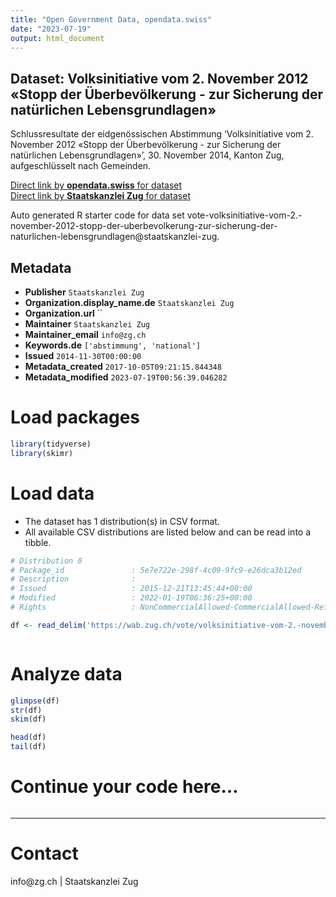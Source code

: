 ```yaml
---
title: "Open Government Data, opendata.swiss"
date: "2023-07-19"
output: html_document
---
```


## Dataset: Volksinitiative vom 2. November 2012 «Stopp der Überbevölkerung - zur Sicherung der natürlichen Lebensgrundlagen»

Schlussresultate der eidgenössischen Abstimmung 'Volksinitiative vom 2. November 2012 «Stopp der Überbevölkerung - zur Sicherung der natürlichen Lebensgrundlagen»', 30. November 2014, Kanton Zug, aufgeschlüsselt nach Gemeinden.

[Direct link by **opendata.swiss** for dataset](https://opendata.swiss/de/dataset/volksinitiative-vom-2-november-2012-stopp-der-uberbevolkerung-zur-sicherung-der-naturlichen-le)<br>
[Direct link by **Staatskanzlei Zug** for dataset](https://wab.zug.ch/vote/volksinitiative-vom-2.-november-2012-stopp-der-uberbevolkerung-zur-sicherung-der-naturlichen-lebensgrundlagen/data)

Auto generated R starter code for data set vote-volksinitiative-vom-2.-november-2012-stopp-der-uberbevolkerung-zur-sicherung-der-naturlichen-lebensgrundlagen@staatskanzlei-zug.

## Metadata

- **Publisher** `Staatskanzlei Zug`
- **Organization.display_name.de** `Staatskanzlei Zug`
- **Organization.url** ``
- **Maintainer** `Staatskanzlei Zug`
- **Maintainer_email** `info@zg.ch`
- **Keywords.de** `['abstimmung', 'national']`
- **Issued** `2014-11-30T00:00:00`
- **Metadata_created** `2017-10-05T09:21:15.844348`
- **Metadata_modified** `2023-07-19T00:56:39.046282`


# Load packages

```r

library(tidyverse)
library(skimr)

```

# Load data

-   The dataset has 1 distribution(s) in CSV format.
-   All available CSV distributions are listed below and can be read into a tibble.

```r

# Distribution 0
# Package_id               : 5e7e722e-298f-4c09-9fc9-e26dca3b12ed
# Description              : 
# Issued                   : 2015-12-21T13:45:44+00:00
# Modified                 : 2022-01-19T06:36:25+00:00
# Rights                   : NonCommercialAllowed-CommercialAllowed-ReferenceRequired

df <- read_delim('https://wab.zug.ch/vote/volksinitiative-vom-2.-november-2012-stopp-der-uberbevolkerung-zur-sicherung-der-naturlichen-lebensgrundlagen/data-csv')



```

# Analyze data

```r

glimpse(df)
str(df)
skim(df)

head(df)
tail(df)

```

# Continue your code here...

```r

```

------------------------------------------------------------------------

# Contact

info@zg.ch | Staatskanzlei Zug
